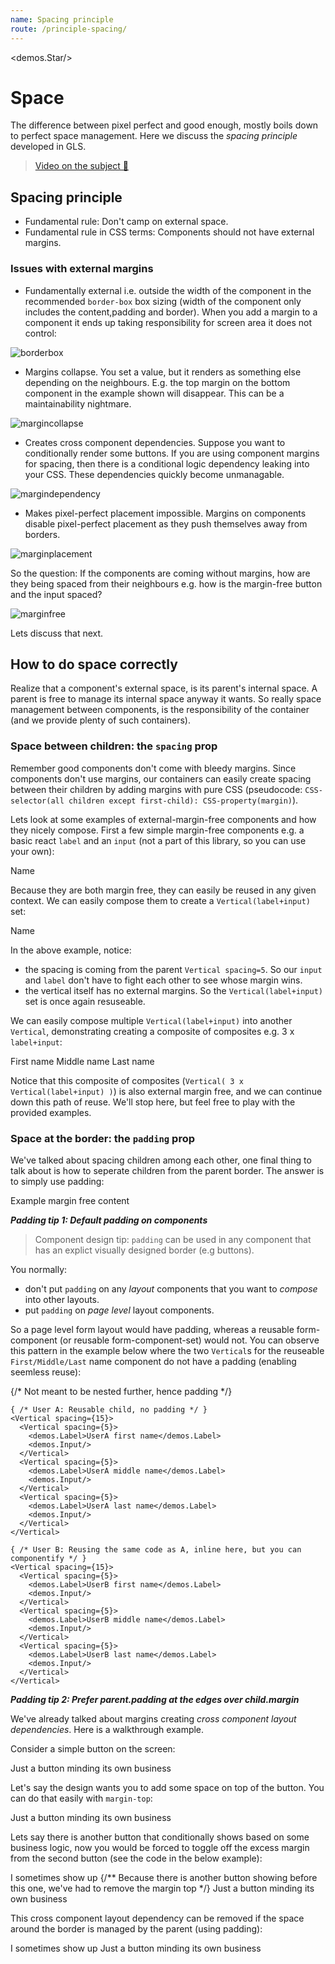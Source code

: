 ```yaml
---
name: Spacing principle
route: /principle-spacing/
---
```



<demos.Star/>

# Space

The difference between pixel perfect and good enough, mostly boils down to perfect space management. Here we discuss the *spacing principle* developed in GLS.

> [Video on the subject 🌹](https://www.youtube.com/watch?v=9uAjC3LoIxU)

## Spacing principle

* Fundamental rule: Don't camp on external space. 
* Fundamental rule in CSS terms: Components should not have external margins.

### Issues with external margins

- Fundamentally external i.e. outside the width of the component in the recommended `border-box` box sizing (width of the component only includes the content,padding and border). When you add a margin to a component it ends up taking responsibility for screen area it does not control:

![borderbox](../images/borderbox.png)

- Margins collapse. You set a value, but it renders as something else depending on the neighbours. E.g. the top margin on the bottom component in the example shown will disappear. This can be a maintainability nightmare.

![margincollapse](../images/margincollapse.png)

- Creates cross component dependencies. Suppose you want to conditionally render some buttons. If you are using component margins for spacing, then there is a conditional logic dependency leaking into your CSS. These dependencies quickly become unmanagable.

![margindependency](../images/margindependency.png)

- Makes pixel-perfect placement impossible. Margins on components disable pixel-perfect placement as they push themselves away from borders.

![marginplacement](../images/marginplacement.png)

So the question: If the components are coming without margins, how are they being spaced from their neighbours e.g. how is the margin-free button and the input spaced? 

![marginfree](../images/marginfree.png)

Lets discuss that next.

## How to do space correctly

Realize that a component's external space, is its parent's internal space. A parent is free to manage its internal space anyway it wants. So really space management between components, is the responsibility of the container (and we provide plenty of such containers).

### Space between children: the `spacing` prop
Remember good components don't come with bleedy margins. Since components don't use margins, our containers can easily create spacing between their children by adding margins with pure CSS (pseudocode: `CSS-selector(all children except first-child): CSS-property(margin)`).

Lets look at some examples of external-margin-free components and how they nicely compose. First a few simple margin-free components e.g. a basic react `label` and an `input` (not a part of this library, so you can use your own):

<Playground>
  <demos.Label>Name</demos.Label>
</Playground>

<Playground>
  <demos.Input/>
</Playground>

Because they are both margin free, they can easily be reused in any given context. We can easily compose them to create a `Vertical(label+input)` set:

<Playground>
  <Vertical spacing={5}>
    <demos.Label>Name</demos.Label>
    <demos.Input/>
  </Vertical>
</Playground>

In the above example, notice:
- the spacing is coming from the parent `Vertical spacing=5`. So our `input` and `label` don't have to fight each other to see whose margin wins.
- the vertical itself has no external margins. So the `Vertical(label+input)` set is once again resuseable.

We can easily compose multiple `Vertical(label+input)` into another `Vertical`, demonstrating creating a composite of composites e.g. 3 x `label+input`:

<Playground>
  <Vertical spacing={15}>
    <Vertical spacing={5}>
      <demos.Label>First name</demos.Label>
      <demos.Input/>
    </Vertical>
    <Vertical spacing={5}>
      <demos.Label>Middle name</demos.Label>
      <demos.Input/>
    </Vertical>
    <Vertical spacing={5}>
      <demos.Label>Last name</demos.Label>
      <demos.Input/>
    </Vertical>
  </Vertical>
</Playground>

Notice that this composite of composites (`Vertical( 3 x Vertical(label+input) )`) is also external margin free, and we can continue down this path of reuse. We'll stop here, but feel free to play with the provided examples.

### Space at the border: the `padding` prop
We've talked about spacing children among each other, one final thing to talk about is how to seperate children from the parent border. The answer is to simply use padding: 

<Playground>
  <Vertical padding={15}>
    <Content style={{backgroundColor: 'darkorange'}}>Example margin free content</Content>
  </Vertical>
</Playground>

***Padding tip 1: Default padding on components***

> Component design tip: `padding` can be used in any component that has an explict visually designed border (e.g buttons).

You normally:
* don't put `padding` on any *layout* components that you want to *compose* into other layouts.
* put `padding` on *page level* layout components.

So a page level form layout would have padding, whereas a reusable form-component (or reusable form-component-set) would not. You can observe this pattern in the example below where the two `Vertical`s for the reuseable `First/Middle/Last` name component do not have a padding (enabling seemless reuse): 

<Playground>
  {/* Not meant to be nested further, hence padding */}
  <Vertical spacing={15} padding={15}>
    
    { /* User A: Reusable child, no padding */ }
    <Vertical spacing={15}>
      <Vertical spacing={5}>
        <demos.Label>UserA first name</demos.Label>
        <demos.Input/>
      </Vertical>
      <Vertical spacing={5}>
        <demos.Label>UserA middle name</demos.Label>
        <demos.Input/>
      </Vertical>
      <Vertical spacing={5}>
        <demos.Label>UserA last name</demos.Label>
        <demos.Input/>
      </Vertical>
    </Vertical>

    { /* User B: Reusing the same code as A, inline here, but you can componentify */ }
    <Vertical spacing={15}>
      <Vertical spacing={5}>
        <demos.Label>UserB first name</demos.Label>
        <demos.Input/>
      </Vertical>
      <Vertical spacing={5}>
        <demos.Label>UserB middle name</demos.Label>
        <demos.Input/>
      </Vertical>
      <Vertical spacing={5}>
        <demos.Label>UserB last name</demos.Label>
        <demos.Input/>
      </Vertical>
    </Vertical>

  </Vertical>
</Playground>

***Padding tip 2: Prefer parent.padding at the edges over child.margin***

We've already talked about margins creating *cross component layout dependencies*. Here is a walkthrough example.

Consider a simple button on the screen: 

<Playground>
  <Vertical>
    <demos.Button>
      Just a button minding its own business
    </demos.Button>
  </Vertical>
</Playground>  

Let's say the design wants you to add some space on top of the button. You can do that easily with `margin-top`: 

<Playground>
  <Vertical>
    <demos.Button style={{marginTop: '25px'}}>
      Just a button minding its own business
    </demos.Button>
  </Vertical>
</Playground>  

Lets say there is another button that conditionally shows based on some business logic, now you would be forced to toggle off the excess margin from the second button (see the code in the below example): 

<Playground>
  <Vertical>
    <demos.Button style={{marginTop: '25px'}}>
      I sometimes show up
    </demos.Button>
    {/** Because there is another button showing before this one, we've had to remove the margin top */}
    <demos.Button>
      Just a button minding its own business
    </demos.Button>
  </Vertical>
</Playground>  

This cross component layout dependency can be removed if the space around the border is managed by the parent (using padding): 

<Playground>
  <Vertical padding={{top:25}}>
    <demos.Button>
      I sometimes show up
    </demos.Button>
    <demos.Button>
      Just a button minding its own business
    </demos.Button>
  </Vertical>
</Playground>  
